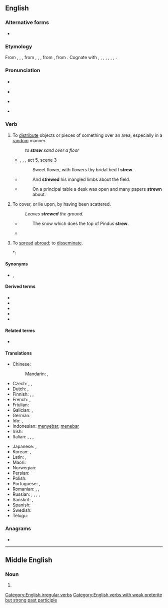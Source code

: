 ==English==

===Alternative forms===
* {{alter|en|strow|straw||dialectal}}

===Etymology===
From {{inh|en|enm|strewen}}, {{m|enm|strawen}}, {{m|enm|streowen}}, from {{inh|en|ang|strewian}}, {{m|ang|strēawian}}, {{m|ang|strēowian||to strew, scatter}}, from {{inh|en|gem-pro|*strawjaną||to strew}}, from {{der|en|ine-pro|*strew-||to spread, scatter}}. Cognate with {{cog|sco|strow}}, {{m|sco|straw||to strew}}, {{cog|fy|streauwe||to strew}}, {{cog|nl|strooien||to strew, scatter, sprinkle}}, {{cog|de|streuen||to strew, scatter}}, {{cog|sv|strö||to strew}}, {{cog|is|strá||to strew}}, {{cog|nn|strå||to strew}}.

===Pronunciation===
* {{a|UK}} {{IPA|en|/stɹuː/}}　
* {{audio|en|LL-Q1860 (eng)-Vealhurl-strew.wav ‎|Audio (UK)}}
* {{a|US}} {{IPA|en|/stɹu/}}
* {{rhymes|en|uː}}

===Verb===
{{en-verb|strews|strewing|strewed|strewn|past_ptc2=strewed}}

# {{lb|en|archaic except strewn}} To [[distribute]] objects or pieces of something over an area, especially in a [[random]] manner.
#: ''to '''strew''' sand over a floor''
#* {{circa|1595}}, {{w|William Shakespeare}}, ''{{w|Romeo and Juliet}}'', act 5, scene 3
#*: Sweet flower, with flowers thy bridal bed I '''strew'''.
#* {{rfdatek|en|Dryden}}
#*: And '''strewed''' his mangled limbs about the field.
#* {{rfdatek|en|Beaconsfield}}
#*: On a principal table a desk was open and many papers '''strewn''' about.
# {{lb|en|archaic except strewn}} To cover, or lie upon, by having been scattered.
#: ''Leaves '''strewed''' the ground.''
#* {{rfdatek|en|Spenser}}
#*: The snow which does the top of Pindus '''strew'''.
#* {{RQ:Pope Man|chapter=IV|passage=Is thine alone the seed that '''strews''' the plain?}}
# {{lb|en|transitive|archaic}} To [[spread]] [[abroad]]; to [[disseminate]].
#*: {{RQ:Shakespeare Hamlet|IV|v|passage=She may '''strew''' dangerous conjectures.}}

====Synonyms====
* {{l|en|scatter}}, {{l|en|sprinkle}}

====Derived terms====
* {{l|en|bestrew}}
* {{l|en|strewable}}
* {{l|en|strewage}}
* {{l|en|strewments}}
* {{l|en|strewnfield}}

====Related terms====
* {{l|en|strain}}

====Translations====
{{trans-top|to distribute objects or pieces of something}}
* Chinese:
*: Mandarin: {{t+|cmn|散開|sc=Hani}}, {{t+|cmn|散开|tr=sànkāi|sc=Hani}}
* Czech: {{t|cs|rozházet}}, {{t|cs|roztrousit}}, {{t|cs|rozptýlit}}
* Dutch: {{t+|nl|strooien}}, {{t|nl|bestrooien}}
* Finnish: {{t+|fi|sirotella}}, {{t+|fi|levittää}}, {{t+|fi|hajottaa}}
* French: {{t+|fr|parsemer}}, {{t+|fr|joncher}}
* Friulian: {{t|fur|stierni}}
* Galician: {{t+|gl|espallar}}, {{t|gl|esparexer}}
* German: {{t+|de|streuen}}
* Ido: {{t+|io|trasemar}}, {{t+|io|dissemar}}
* Indonesian: [[sebar|menyebar]], [[tebar|menebar]]
* Irish: {{t|ga|easraigh}}
* Italian: {{t+|it|spargere}}, {{t|it|disseminare}}, {{t+|it|cospargere}}, {{t+|it|ricoprire}}
{{trans-mid}}
* Japanese: {{t|ja|散らす|tr=ちらす, chirasu|sc=Jpan}}, {{t|ja|ばら撒く|tr=ばらまく, baramaku|sc=Jpan}}
* Korean: {{t|ko|흩다}}, {{t|ko|흩뜨리다}}
* Latin: {{t|la|spargō}}, {{t|la|cōnsternō}}
* Maori: {{t|mi|whārikiriki}}
* Norwegian: {{t|no|strø}}
* Persian: {{t+|fa|افشاندن|tr=afšandan|sc=fa-Arab}}
* Polish: {{t+|pl|rozrzucić}}
* Portuguese: {{t+|pt|espalhar}}, {{t+|pt|esparramar}}
* Romanian: {{t+|ro|împrăștia}}, {{t+|ro|răspândi}}, {{t+|ro|așterne}}
* Russian: {{t+|ru|разбра́сывать|impf}}, {{t+|ru|разброса́ть|pf}}, {{t+|ru|сы́пать|impf}}, {{t+|ru|насы́пать|pf}}, {{t+|ru|посы́пать|pf}}
* Sanskrit: {{t+|sa|स्तृणोति}}, {{t+|sa|स्तृनाति}}
* Spanish: {{t+|es|esparcir}}
* Swedish: {{t+|sv|strö}}
* Telugu: {{t+|te|వెదజల్లు}}
{{trans-bottom}}

===Anagrams===
* {{anagrams|en|a=erstw|Trews|trews|werst|wrest}}

[[Category:English irregular verbs]]
[[Category:English verbs with weak preterite but strong past participle]]

----

==Middle English==

===Noun===
{{head|enm|noun}}

# {{alternative form of|enm|straw}}